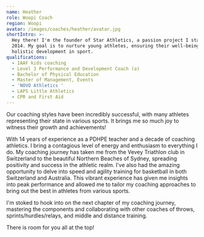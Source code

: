 ```yaml
---
name: Heather
role: Woopi Coach
region: Woopi
avatar: /images/coaches/heather/avatar.jpg
shortIntro: >-
  Hey there! I'm the founder of Star Athletics, a passion project I started in
  2014. My goal is to nurture young athletes, ensuring their well-being and
  holistic development in sport.
qualifications:
  - IAAF kids coaching
  - Level 3 Performance and Development Coach (a)
  - Bachelor of Physical Education
  - Master of Management, Events
  - 'NOVO Athletics '
  - LAPS Little Athletics
  - CPR and First Aid
---
```

Our coaching styles have been incredibly successful, with many athletes representing their state in various sports. It brings me so much joy to witness their growth and achievements!

With 14 years of experience as a PDHPE teacher and a decade of coaching athletics. I bring a contagious level of energy and enthusiasm to everything I do. My coaching journey has taken me from the Vevey Triathlon club in Switzerland to the beautiful Northern Beaches of Sydney, spreading positivity and success in the athletic realm. I've also had the amazing opportunity to delve into speed and agility training for basketball in both Switzerland and Australia. This vibrant experience has given me insights into peak performance and allowed me to tailor my coaching approaches to bring out the best in athletes from various sports.

I'm stoked to hook into on the next chapter of my coaching journey, mastering the components  and collaborating with other coaches of throws, sprints/hurdles/relays, and middle and distance training.&#x20;

There is room for you all at the top!&#x20;
